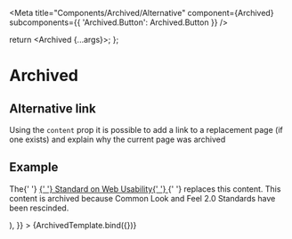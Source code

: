 

<Meta
  title="Components/Archived/Alternative"
  component={Archived}
  subcomponents={{ 'Archived.Button': Archived.Button }}
/>

  return <Archived {...args}></Archived>;
};

# Archived

## Alternative link

Using the `content` prop it is possible to add a link to a replacement page (if one exists) and explain why the current page was archived

## Example

<Canvas>
  <Story
    name="Alternative"
    args={{
      children: (
        <p>
          The{' '}
          <a href="https://www.tbs-sct.gc.ca/pol/doc-eng.aspx?id=24227">
            {' '}
            Standard on Web Usability{' '}
          </a>{' '}
          replaces this content. This content is archived because Common Look
          and Feel 2.0 Standards have been rescinded.
        </p>
      ),
    }}
  >
    {ArchivedTemplate.bind({})}
  </Story>
</Canvas>
